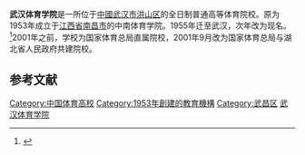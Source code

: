 {{高校
|名称    =武汉体育学院
|外文名  =Wuhan Sports University
|图像    =[[File:Wipe.gif|logo]]
|图像说明=
|校训    =
|建校    =1953年
|闭校    =
|校庆日  =
|类型    =公立大学
|校长    =
|院长    =
|书记    =
|教师    =
|职工    =
|学生    =
|地址    ={{CHN}}[[武汉市|武汉市]][[洪山区|洪山区]][[珞瑜路|珞瑜路]]461号<ref name="wipe">{{cite web | url=http://www.wipe.edu.cn/ | title=wipe | accessdate=2012-03-25 | deadurl=yes | archiveurl=https://web.archive.org/web/20120329154431/http://www.wipe.edu.cn/ | archivedate=2012年3月29日 | df= }}</ref>
|校园环境=
|面积    =
|代表色  =
|隶属    =[[湖北省教育厅|湖北省教育厅]]
|邮编    =
|电话    =
|网站    =http://www.whsu.edu.cn
|标志    =
|脚注    =
}}
'''武汉体育学院'''是一所位于[[中國|中國]][[武汉市|武汉市]][[洪山区|洪山区]]的全日制普通高等体育院校。原为1953年成立于[[江西省|江西省]][[南昌市|南昌市]]的中南体育学院。1955年迁至武汉，次年改为现名。<ref name="武汉体育学院">{{cite web | url=http://kaoshi.edu.sina.com.cn/college/c/10522.shtml | title=武汉体育学院 | accessdate=2012-03-25 | archive-date=2020-08-10 | archive-url=https://web.archive.org/web/20200810194102/http://kaoshi.edu.sina.com.cn/college/c/10522.shtml | dead-url=no }}</ref>2001年之前，学校为国家体育总局直属院校，2001年9月改为国家体育总局与湖北省人民政府共建院校。

==参考文献==
{{reflist}}
{{十校联合}}
{{湖北高等院校}}
{{六大体育学院}}
[[Category:中国体育高校|Category:中国体育高校]]
[[Category:1953年創建的教育機構|Category:1953年創建的教育機構]]
[[Category:武昌区|Category:武昌区]]
[[Category:武汉体育学院|]]
